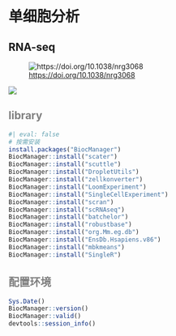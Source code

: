 # 单细胞分析

## **RNA-seq**

![<https://doi.org/10.1038/nrg3068>](images/RNA-seq.webp){fig-align="center"}

![](images/factors-affecting-measurements.png){fig-align="center"}

## library {style="color:gray"}

```r
#| eval: false
# 按需安装
install.packages("BiocManager")
BiocManager::install("scater")
BiocManager::install("scuttle")
BiocManager::install("DropletUtils")
BiocManager::install("zellkonverter")
BiocManager::install("LoomExperiment")
BiocManager::install("SingleCellExperiment")
BiocManager::install("scran")
BiocManager::install("scRNAseq")
BiocManager::install("batchelor")
BiocManager::install("robustbase")
BiocManager::install("org.Mm.eg.db")
BiocManager::install("EnsDb.Hsapiens.v86")
BiocManager::install("mbkmeans")
BiocManager::install("SingleR")
```

## 配置环境 {style="color:gray"}

```r
Sys.Date()
BiocManager::version()
BiocManager::valid()
devtools::session_info()
```
